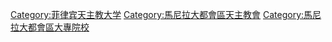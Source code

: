 [[Category:菲律宾天主教大学|Category:菲律宾天主教大学]]
[[Category:馬尼拉大都會區天主教會|Category:馬尼拉大都會區天主教會]]
[[Category:馬尼拉大都會區大專院校|Category:馬尼拉大都會區大專院校]]